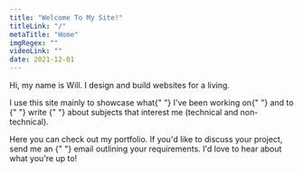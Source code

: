 ```yaml
---
title: "Welcome To My Site!"
titleLink: "/"
metaTitle: "Home"
imgRegex: ""
videoLink: ""
date: 2021-12-01
---
```


Hi, my name is Will. I design and build websites for a living.

<p>
I use this site mainly to showcase what{" "}
<WhiteLink url="/work" pathname="/">I've been working on</WhiteLink>{" "} and to  {" "}
<WhiteLink url="/writing" pathname="/">write</WhiteLink> {" "}
  about subjects that interest me (technical and non-technical).
</p>

<p>
Here you can check out <WhiteLink url="/work/portfolio" pathname="/">my portfolio</WhiteLink>. If you'd like to discuss your project, send me an {" "}
<WhiteLink url="/mail" pathname="/">email</WhiteLink> outlining your requirements. I'd love to hear about what you're up to!
</p>




